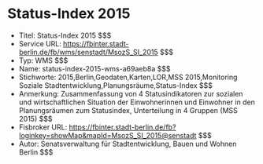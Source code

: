 # Status-Index 2015
- Titel: Status-Index 2015 $$$
- Service URL: https://fbinter.stadt-berlin.de/fb/wms/senstadt/MsozS_SI_2015 $$$
- Typ: WMS $$$
- Name: status-index-2015-wms-a69aeb8a $$$
- Stichworte: 2015,Berlin,Geodaten,Karten,LOR,MSS 2015,Monitoring Soziale Stadtentwicklung,Planungsräume,Status-Index $$$
- Anmerkung: Zusammenfassung von 4 Statusindikatoren zur sozialen und wirtschaftlichen Situation der Einwohnerinnen und Einwohner in den Planungsräumen zum Statusindex, Unterteilung in 4 Gruppen (MSS 2015) $$$
- Fisbroker URL: https://fbinter.stadt-berlin.de/fb?loginkey=showMap&mapId=MsozS_SI_2015@senstadt $$$
- Autor: Senatsverwaltung für Stadtentwicklung, Bauen und Wohnen Berlin $$$
